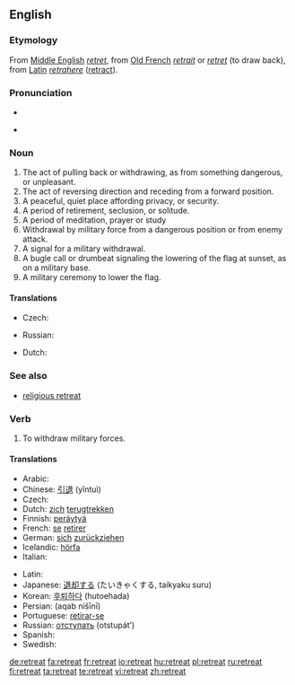==English==

===Etymology===
From [[Middle English]] ''[[retret]]'', from [[Old French]] ''[[retrait]]'' or ''[[retret]]'' (to draw back), from [[Latin]] ''[[retrahere]]'' ([[retract]]).

===Pronunciation===
* {{audio|en-us-retreat.ogg|Audio (US)}}

* {{rhymes|iːt}}

===Noun===
{{en-noun}}

# The act of pulling back or withdrawing, as from something dangerous, or unpleasant.
# The act of reversing direction and receding from a forward position.
# A peaceful, quiet place affording privacy, or security.
# A period of retirement, seclusion, or solitude.
# A period of meditation, prayer or study
# Withdrawal by military force from a dangerous position or from enemy attack.
# A signal for a military withdrawal.
# A bugle call or drumbeat signaling the lowering of the flag at sunset, as on a military base.
# A military ceremony to lower the flag.

====Translations====
{{trans-top|act of pulling back or withdrawing}}
* Czech: {{t-|cs|ústup|m}}
{{trans-mid}}
* Russian: {{t|ru|отступление|n|tr=otstuplénije|sc=Cyrl}}
{{trans-bottom}}

{{trans-top|period of meditation, prayer, or study}}
* Dutch: {{t+|nl|retraite|c}}
{{trans-mid}}
{{trans-bottom}}

===See also===
* [[religious retreat]]

===Verb===
{{en-verb}}

# To withdraw military forces.

====Translations====
{{trans-top|To withdraw military forces}}
* Arabic: {{Arab|[[تراجع]]}} {{IPAchar|(tarājaʕa)}}
* Chinese: [[引退]] (yǐntuì)
* Czech: {{t-|cs|ustoupit}}
* Dutch: [[zich]] [[terugtrekken]]
* Finnish: [[peräytyä]]
* French: [[se#French|se]] [[retirer]]
* German: [[sich]] [[zurückziehen]]
* Icelandic: [[hörfa]]
* Italian: {{t+|it|ritirarsi}}
{{trans-mid}}
* Latin: {{t-|la|pedem referre}}
* Japanese: [[退却]]する (たいきゃくする, taikyaku suru)
* Korean: [[후퇴하다]] (hutoehada)
* Persian: {{fa-Arab|[[عقب نشینی]]}} (aqab nišīnī)
* Portuguese: [[retirar-se]]
* Russian: [[отступать]] (otstupát’)
* Spanish: {{t-|es|retirarse}}
* Swedish: {{t+|sv|retirera}}
{{trans-bottom}}

[[de:retreat]]
[[fa:retreat]]
[[fr:retreat]]
[[io:retreat]]
[[hu:retreat]]
[[pl:retreat]]
[[ru:retreat]]
[[fi:retreat]]
[[ta:retreat]]
[[te:retreat]]
[[vi:retreat]]
[[zh:retreat]]